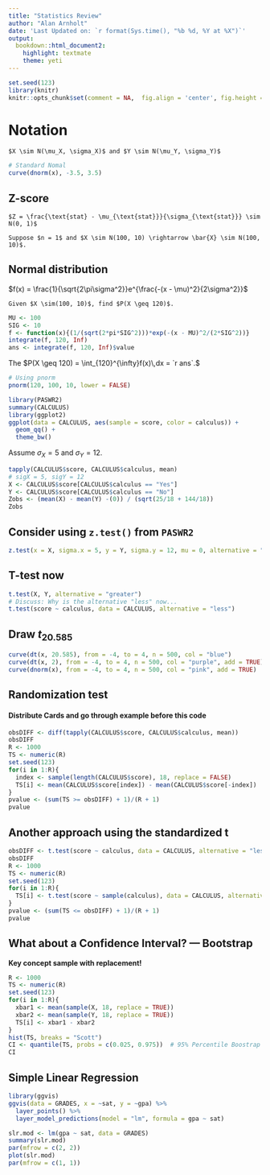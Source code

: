 ```yaml
---
title: "Statistics Review"
author: "Alan Arnholt"
date: 'Last Updated on: `r format(Sys.time(), "%b %d, %Y at %X")`'
output:
  bookdown::html_document2:
    highlight: textmate
    theme: yeti
---
```


```r
set.seed(123)
library(knitr)
knitr::opts_chunk$set(comment = NA,  fig.align = 'center', fig.height = 5, fig.width = 5, warning = FALSE, message = FALSE, tidy.opts=list(blank = TRUE, width.cutoff= 75))
```

# Notation

```definition
$X \sim N(\mu_X, \sigma_X)$ and $Y \sim N(\mu_Y, \sigma_Y)$
```

```r
# Standard Nomal
curve(dnorm(x), -3.5, 3.5)
```

## Z-score

```definition

$Z = \frac{\text{stat} - \mu_{\text{stat}}}{\sigma_{\text{stat}}} \sim N(0, 1)$
```

```example
Suppose $n = 1$ and $X \sim N(100, 10) \rightarrow \bar{X} \sim N(100, 10)$.
```

## Normal distribution

$f(x) = \frac{1}{\sqrt{2\pi\sigma^2}}e^{\frac{-(x - \mu)^2}{2\sigma^2}}$

```example
Given $X \sim(100, 10)$, find $P(X \geq 120)$.
```

```r
MU <- 100
SIG <- 10
f <- function(x){(1/(sqrt(2*pi*SIG^2)))*exp(-(x - MU)^2/(2*SIG^2))}
integrate(f, 120, Inf)
ans <- integrate(f, 120, Inf)$value
```

The $P(X \geq 120) = \int_{120}^{\infty}f(x)\,dx = `r ans`.$

```r
# Using pnorm
pnorm(120, 100, 10, lower = FALSE)
```

```r
library(PASWR2)
summary(CALCULUS)
library(ggplot2)
ggplot(data = CALCULUS, aes(sample = score, color = calculus)) + 
  geom_qq() + 
  theme_bw()
```

Assume $\sigma_X = 5$ and $\sigma_Y=12$.

```r
tapply(CALCULUS$score, CALCULUS$calculus, mean)
# sigX = 5, sigY = 12
X <- CALCULUS$score[CALCULUS$calculus == "Yes"]
Y <- CALCULUS$score[CALCULUS$calculus == "No"]
Zobs <- (mean(X) - mean(Y) -(0)) / (sqrt(25/18 + 144/18))
Zobs
```

## Consider using `z.test()` from `PASWR2`

```r
z.test(x = X, sigma.x = 5, y = Y, sigma.y = 12, mu = 0, alternative = "greater")
```

## T-test now

```r
t.test(X, Y, alternative = "greater")
# Discuss: Why is the alternative "less" now...
t.test(score ~ calculus, data = CALCULUS, alternative = "less")
```

## Draw $t_{20.585}$

```r
curve(dt(x, 20.585), from = -4, to = 4, n = 500, col = "blue")
curve(dt(x, 2), from = -4, to = 4, n = 500, col = "purple", add = TRUE)
curve(dnorm(x), from = -4, to = 4, n = 500, col = "pink", add = TRUE)
```

## Randomization test

#### Distribute Cards and go through example before this code {-}

```r
obsDIFF <- diff(tapply(CALCULUS$score, CALCULUS$calculus, mean))
obsDIFF
R <- 1000
TS <- numeric(R)
set.seed(123)
for(i in 1:R){
  index <- sample(length(CALCULUS$score), 18, replace = FALSE)
  TS[i] <- mean(CALCULUS$score[index]) - mean(CALCULUS$score[-index])
}
pvalue <- (sum(TS >= obsDIFF) + 1)/(R + 1)
pvalue
```

## Another approach using the standardized t

```r
obsDIFF <- t.test(score ~ calculus, data = CALCULUS, alternative = "less")$stat
obsDIFF
R <- 1000
TS <- numeric(R)
set.seed(123)
for(i in 1:R){
  TS[i] <- t.test(score ~ sample(calculus), data = CALCULUS, alternative = "less")$stat
}
pvalue <- (sum(TS <= obsDIFF) + 1)/(R + 1)
pvalue
```

## What about a Confidence Interval? --- Bootstrap
**Key concept sample with replacement!**

```r
R <- 1000
TS <- numeric(R)
set.seed(123)
for(i in 1:R){
  xbar1 <- mean(sample(X, 18, replace = TRUE))
  xbar2 <- mean(sample(Y, 18, replace = TRUE))
  TS[i] <- xbar1 - xbar2
}
hist(TS, breaks = "Scott")
CI <- quantile(TS, probs = c(0.025, 0.975))  # 95% Percentile Boostrap CI
CI 
```

## Simple Linear Regression

```r
library(ggvis)
ggvis(data = GRADES, x = ~sat, y = ~gpa) %>% 
  layer_points() %>% 
  layer_model_predictions(model = "lm", formula = gpa ~ sat)
```

```r
slr.mod <- lm(gpa ~ sat, data = GRADES)
summary(slr.mod)
par(mfrow = c(2, 2))
plot(slr.mod)
par(mfrow = c(1, 1))
```
